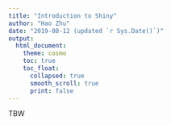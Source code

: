 ```yaml
---
title: "Introduction to Shiny"
author: "Hao Zhu"
date: "2019-08-12 (updated `r Sys.Date()`)"
output: 
  html_document:
    theme: cosmo
    toc: true
    toc_float:
      collapsed: true
      smooth_scroll: true
      print: false
---
```


TBW